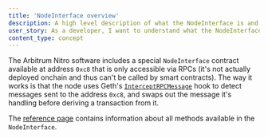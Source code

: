 ```yaml
---
title: 'NodeInterface overview'
description: A high level description of what the NodeInterface is and how it works
user_story: As a developer, I want to understand what the NodeInterface is and how it works.
content_type: concept
---
```


<!-- todo: remove this doc, redirect to existing ref doc -->

The Arbitrum Nitro software includes a special `NodeInterface` contract available at address `0xc8` that is only accessible via RPCs (it's not actually deployed onchain and thus can't be called by smart contracts). The way it works is that the node uses Geth's [`InterceptRPCMessage`](https://github.com/OffchainLabs/go-ethereum/blob/@@goEthereumCommit=1eb56248c0f729e704c8082d7c874db967df3b2a@@/internal/ethapi/api.go#L1034) hook to detect messages sent to the address `0xc8`, and swaps out the message it's handling before deriving a transaction from it.

The [reference page](/build-decentralized-apps/nodeinterface/02-reference.mdx) contains information about all methods available in the `NodeInterface`.
